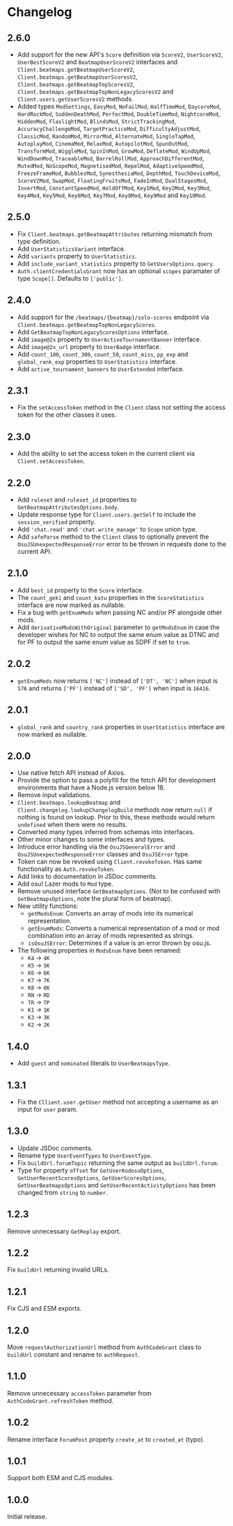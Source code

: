 # Changelog

## 2.6.0

- Add support for the new API's `Score` definition via `ScoreV2`, `UserScoreV2`, `UserBestScoreV2` and `BeatmapUserScoreV2` interfaces and `Client.beatmaps.getBeatmapUserScoreV2`, `Client.beatmaps.getBeatmapUserScoresV2`, `Client.beatmaps.getBeatmapTopScoresV2`, `Client.beatmaps.getBeatmapTopNonLegacyScoresV2` and `Client.users.getUserScoresV2` methods.
- Added types `ModSettings`, `EasyMod`, `NoFailMod`, `HalfTimeMod`, `DaycoreMod`, `HardRockMod`, `SuddenDeathMod`, `PerfectMod`, `DoubleTimeMod`, `NightcoreMod`, `HiddenMod`, `FlaslightMod`, `BlindsMod`, `StrictTrackingMod`, `AccuracyChallengeMod`, `TargetPracticeMod`, `DifficultyAdjustMod`, `ClassicMod`, `RandomMod`, `MirrorMod`, `AlternateMod`, `SingleTapMod`, `AutoplayMod`, `CinemaMod`, `RelaxMod`, `AutopilotMod`, `SpunOutMod`, `TransformMod`, `WiggleMod`, `SpinInMod`, `GrowMod`, `DeflateMod`, `WindUpMod`, `WindDownMod`, `TraceableMod`, `BarrelRollMod`, `ApproachDifferentMod`, `MutedMod`, `NoScopeMod`, `MagnetisedMod`, `RepelMod`, `AdaptiveSpeedMod`, `FreezeFrameMod`, `BubblesMod`, `SynesthesiaMod`, `DepthMod`, `TouchDeviceMod`, `ScoreV2Mod`, `SwapMod`, `FloatingFruitsMod`, `FadeInMod`, `DualStagesMod`, `InvertMod`, `ConstantSpeedMod`, `HoldOffMod`, `Key1Mod`, `Key2Mod`, `Key3Mod`, `Key4Mod`, `Key5Mod`, `Key6Mod`, `Key7Mod`, `Key8Mod`, `Key9Mod` and `Key10Mod`.

## 2.5.0

- Fix `Client.beatmaps.getBeatmapAttributes` returning mismatch from type definition.
- Add `UserStatisticsVariant` interface.
- Add `variants` property to `UserStatistics`.
- Add `include_variant_statistics` property to `GetUsersOptions.query`.
- `Auth.clientCredentialsGrant` now has an optional `scopes` paramater of type `Scope[]`. Defaults to `['public']`.

## 2.4.0

- Add support for the `/beatmaps/{beatmap}/solo-scores` endpoint via `Client.beatmaps.getBeatmapTopNonLegacyScores`.
- Add `GetBeatmapTopNonLegacyScoresOptions` interface.
- Add `image@2x` property to `UserActiveTournamentBanner` interface.
- Add `image@2x_url` property to `UserBadge` interface.
- Add `count_100`, `count_300`, `count_50`, `count_miss`, `pp_exp` and `global_rank_exp` properties to `UserStatistics` interface.
- Add `active_tournament_banners` to `UserExtended` interface.

## 2.3.1

- Fix the `setAccessToken` method in the `Client` class not setting the access token for the other classes it uses.

## 2.3.0

- Add the ability to set the access token in the current client via `Client.setAccessToken`.

## 2.2.0

- Add `ruleset` and `ruleset_id` properties to `GetBeatmapAttributesOptions.body`.
- Update response type for `Client.users.getSelf` to include the `session_verified` property.
- Add `'chat.read'` and `'chat.write_manage'` to `Scope` union type.
- Add `safeParse` method to the `Client` class to optionally prevent the `OsuJSUnexpectedResponseError` error to be thrown in requests done to the current API.

## 2.1.0

- Add `best_id` property to the `Score` interface.
- The `count_geki` and `count_katu` properties in the `ScoreStatistics` interface are now marked as nullable.
- Fix a bug with `getEnumMods` when passing NC and/or PF alongside other mods.
- Add `derivativeModsWithOriginal` parameter to `getModsEnum` in case the developer wishes for NC to output the same enum value as DTNC and for PF to output the same enum value as SDPF if set to `true`.

## 2.0.2

- `getEnumMods` now returns `['NC']` instead of `['DT', 'NC']` when input is `576` and returns `['PF']` instead of `['SD', 'PF']` when input is `16416`.

## 2.0.1

- `global_rank` and `country_rank` properties in `UserStatistics` interface are now marked as nullable.

## 2.0.0

- Use native fetch API instead of Axios.
- Provide the option to pass a polyfill for the fetch API for development environments that have a Node.js version below 18.
- Remove input validations.
- `Client.beatmaps.lookupBeatmap` and `Client.changelog.lookupChangelogBuild` methods now return `null` if nothing is found on lookup. Prior to this, these methods would return `undefined` when there were no results.
- Converted many types inferred from schemas into interfaces.
- Other minor changes to some interfaces and types.
- Introduce error handling via the `OsuJSGeneralError` and `OsuJSUnexpectedResponseError` classes and `OsuJSError` type.
- Token can now be revoked using `Client.revokeToken`. Has same functionality as `Auth.revokeToken`.
- Add links to documentation in JSDoc comments.
- Add osu! Lazer mods to `Mod` type.
- Remove unused interface `GetBeatmapOptions`. (Not to be confused with `GetBeatmapsOptions`, note the plural form of beatmap).
- New utility functions:
  - `getModsEnum`: Converts an array of mods into its numerical representation.
  - `getEnumMods`: Converts a numerical representation of a mod or mod combination into an array of mods represented as strings.
  - `isOsuJSError`: Determines if a value is an error thrown by osu.js.
- The following properties in `ModsEnum` have been renamed:
  - `K4` -> `4K`
  - `K5` -> `5K`
  - `K6` -> `6K`
  - `K7` -> `7K`
  - `K8` -> `8K`
  - `RN` -> `RD`
  - `TR` -> `TP`
  - `K1` -> `1K`
  - `K3` -> `3K`
  - `K2` -> `2K`

## 1.4.0

- Add `guest` and `nominated` literals to `UserBeatmapsType`.

## 1.3.1

- Fix the `Cllient.user.getUser` method not accepting a username as an input for `user` param.

## 1.3.0

- Update JSDoc comments.
- Rename type `UserEventTypes` to `UserEventType`.
- Fix `buildUrl.forumTopic` returning the same output as `buildUrl.forum`.
- Type for property `offset` for `GetUserKodosuOptions`, `GetUserRecentScoresOptions`, `GetUserScoresOptions`, `GetUserBeatmapsOptions` and `GetUserRecentActivityOptions` has been changed from `string` to `number`.

## 1.2.3

Remove unnecessary `GetReplay` export.

## 1.2.2

Fix `buildUrl` returning invalid URLs.

## 1.2.1

Fix CJS and ESM exports.

## 1.2.0

Move `requestAuthorizationUrl` method from `AuthCodeGrant` class to `buildUrl` constant and rename to `authRequest`.

## 1.1.0

Remove unnecessary `accessToken` parameter from `AuthCodeGrant.refreshToken` method.

## 1.0.2

Rename interface `ForumPost` property `create_at` to `created_at` (typo).

## 1.0.1

Support both ESM and CJS modules.

## 1.0.0

Initial release.
